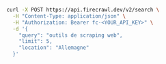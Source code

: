 ```bash cURL
curl -X POST https://api.firecrawl.dev/v2/search \
  -H "Content-Type: application/json" \
  -H "Authorization: Bearer fc-<YOUR_API_KEY>" \
  -d '{
    "query": "outils de scraping web",
    "limit": 5,
    "location": "Allemagne"
  }'
```

